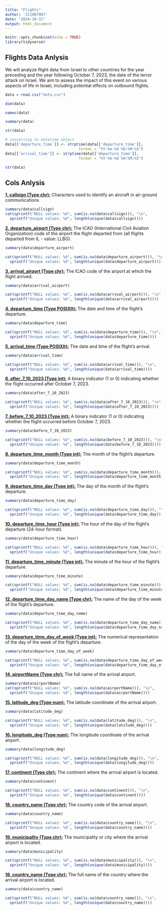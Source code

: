 ---
title: "Flights"
author: '211987987'
date: "2024-10-31"
output: html_document
---

```{r setup, include=FALSE}
knitr::opts_chunk$set(echo = TRUE)
library(tidyverse)
```

## Flights Data Anlysis

We will analyze flight data from Israel to other countries for the year preceding and the year following October 7, 2023, the date of the terror attack on Israel. We aim to assess the impact of this event on various aspects of life in Israel, including potential effects on outbound flights.

```{r load}
data = read.csv("data.csv")
```

```{r}
dim(data)
```

```{r}
names(data)
```


```{r}
summary(data)
```


```{r}
str(data)
```


```{r}
# converting to datetime object 
data[['departure_time']] <- strptime(data[['departure_time']], 
                                 format = "%Y-%m-%d %H:%M:%S") 
data[['arrival_time']] <- strptime(data[['departure_time']], 
                                 format = "%Y-%m-%d %H:%M:%S") 
```

```{r}
str(data)
```

## Cols Anlysis

<u>**1. callsign (Type chr):**</u> Characters used to identify an aircraft in air-ground communications

```{r}
summary(data$callsign)
cat(sprintf("NULL values: %d", sum(is.na(data$callsign))), "\n",
  sprintf("Unique values: %d", length(unique(data$callsign))))
```


<u>**2. departure_airport (Type chr):**</u> The ICAO (International Civil Aviation Organization) code of the airport the flight departed from (all flights departed from IL - value: LLBG).

```{r}
summary(data$departure_airport)

cat(sprintf("NULL values: %d", sum(is.na(data$departure_airport))), "\n",
  sprintf("Unique values: %d", length(unique(data$departure_airport))))
```

<u>**3. arrival_airport (Type chr):**</u> The ICAO code of the airport at which the flight arrived.

```{r}
summary(data$arrival_airport)

cat(sprintf("NULL values: %d", sum(is.na(data$arrival_airport))), "\n",
  sprintf("Unique values: %d", length(unique(data$arrival_airport))))
```

<u>**4. departure_time (Type POSIXlt):**</u> The date and time of the flight's departure.

```{r}
summary(data$departure_time)

cat(sprintf("NULL values: %d", sum(is.na(data$departure_time))), "\n",
  sprintf("Unique values: %d", length(unique(data$departure_time))))
```

<u>**5. arrival_time (Type POSIXlt):**</u> The date and time of the flight's arrival.

```{r}
summary(data$arrival_time)

cat(sprintf("NULL values: %d", sum(is.na(data$arrival_time))), "\n",
  sprintf("Unique values: %d", length(unique(data$arrival_time))))
```

<u>**6. after_7_10_2023 (Type int):**</u> A binary indicator (1 or 0) indicating whether the flight occurred after October 7, 2023.

```{r}
summary(data$after_7_10_2023)

cat(sprintf("NULL values: %d", sum(is.na(data$after_7_10_2023))), "\n",
  sprintf("Unique values: %d", length(unique(data$after_7_10_2023))))
```

<u>**7. before_7_10_2023 (Type int):**</u> A binary indicator (1 or 0) indicating whether the flight occurred before October 7, 2023.
```{r}
summary(data$before_7_10_2023)

cat(sprintf("NULL values: %d", sum(is.na(data$before_7_10_2023))), "\n",
  sprintf("Unique values: %d", length(unique(data$before_7_10_2023))))
```

<u>**8. departure_time_month (Type int):**</u> The month of the flight's departure.
```{r}
summary(data$departure_time_month)

cat(sprintf("NULL values: %d", sum(is.na(data$departure_time_month))), "\n",
  sprintf("Unique values: %d", length(unique(data$departure_time_month))))
```

<u>**9. departure_time_day (Type int):**</u> The day of the month of the flight's departure.
```{r}
summary(data$departure_time_day)

cat(sprintf("NULL values: %d", sum(is.na(data$departure_time_day))), "\n",
  sprintf("Unique values: %d", length(unique(data$departure_time_day))))
```

<u>**10. departure_time_hour (Type int):**</u> The hour of the day of the flight's departure (24-hour format).
```{r}
summary(data$departure_time_hour)

cat(sprintf("NULL values: %d", sum(is.na(data$departure_time_hour))), "\n",
  sprintf("Unique values: %d", length(unique(data$departure_time_hour))))
```

<u>**11. departure_time_minute (Type int):**</u> The minute of the hour of the flight's departure.
```{r}
summary(data$departure_time_minute)

cat(sprintf("NULL values: %d", sum(is.na(data$departure_time_minute))), "\n",
  sprintf("Unique values: %d", length(unique(data$departure_time_minute))))
```

<u>**12. departure_time_day_name (Type chr):**</u> The name of the day of the week of the flight's departure.
```{r}
summary(data$departure_time_day_name)

cat(sprintf("NULL values: %d", sum(is.na(data$departure_time_day_name))), "\n",
  sprintf("Unique values: %d", length(unique(data$departure_time_day_name))))
```

<u>**13. departure_time_day_of_week (Type int):**</u> The numerical representation of the day of the week of the flight's departure.
```{r}
summary(data$departure_time_day_of_week)

cat(sprintf("NULL values: %d", sum(is.na(data$departure_time_day_of_week))), "\n",
  sprintf("Unique values: %d", length(unique(data$departure_time_day_of_week))))
```

<u>**14. airportName (Type chr):**</u> The full name of the arrival airport.
```{r}
summary(data$airportName)
cat(sprintf("NULL values: %d", sum(is.na(data$airportName))), "\n",
  sprintf("Unique values: %d", length(unique(data$airportName))))
```

<u>**15. latitude_deg (Type num):**</u> The latitude coordinate of the arrival airport.
```{r}
summary(data$latitude_deg)

cat(sprintf("NULL values: %d", sum(is.na(data$latitude_deg))), "\n",
  sprintf("Unique values: %d", length(unique(data$latitude_deg))))
```

<u>**16. longitude_deg (Type num):**</u> The longitude coordinate of the arrival airport.
```{r}
summary(data$longitude_deg)

cat(sprintf("NULL values: %d", sum(is.na(data$longitude_deg))), "\n",
  sprintf("Unique values: %d", length(unique(data$longitude_deg))))
```

<u>**17. continent (Type chr):**</u> The continent where the arrival airport is located.
```{r}
summary(data$continent)

cat(sprintf("NULL values: %d", sum(is.na(data$continent))), "\n",
  sprintf("Unique values: %d", length(unique(data$continent))))
```

<u>**18. country_name (Type chr):**</u> The country code of the arrival airport.
```{r}
summary(data$country_name)

cat(sprintf("NULL values: %d", sum(is.na(data$country_name))), "\n",
  sprintf("Unique values: %d", length(unique(data$country_name))))
```

<u>**19. municipality (Type chr):**</u> The municipality or city where the arrival airport is located.
```{r}
summary(data$municipality)

cat(sprintf("NULL values: %d", sum(is.na(data$municipality))), "\n",
  sprintf("Unique values: %d", length(unique(data$municipality))))
```


<u>**18. country_name (Type chr):**</u> The full name of the country where the arrival airport is located.

```{r}
summary(data$country_name)

cat(sprintf("NULL values: %d", sum(is.na(data$country_name))), "\n",
  sprintf("Unique values: %d", length(unique(data$country_name))))
```
